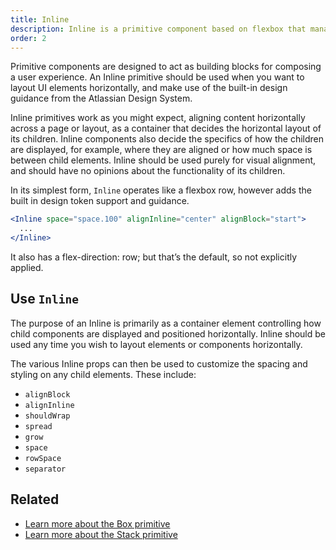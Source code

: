 ```yaml
---
title: Inline
description: Inline is a primitive component based on flexbox that manages the horizontal layout of direct children.
order: 2
---
```


Primitive components are designed to act as building blocks for composing a user experience. An Inline primitive should be used when you want to layout UI elements horizontally, and make use of the built-in design guidance from the Atlassian Design System. 

Inline primitives work as you might expect, aligning content horizontally across a page or layout, as a container that decides the horizontal layout of its children. Inline components also decide the specifics of how the children are displayed, for example, where they are aligned or how much space is between child elements. Inline should be used purely for visual alignment, and should have no opinions about the functionality of its children.  

In its simplest form, `Inline` operates like a flexbox row, however adds the built in design token support and guidance.

```jsx
<Inline space="space.100" alignInline="center" alignBlock="start">
  ...
</Inline>
```
It also has a flex-direction: row; but that’s the default, so not explicitly applied.

## Use `Inline`
The purpose of an Inline is primarily as a container element controlling how child components are displayed and positioned horizontally. Inline should be used any time you wish to layout elements or components horizontally. 

The various Inline props can then be used to customize the spacing and styling on any child elements. These include:

- `alignBlock`
- `alignInline`
- `shouldWrap`
- `spread`
- `grow`
- `space`
- `rowSpace`
- `separator`

## Related
- [Learn more about the Box primitive](/components/primitives/box/usage)
- [Learn more about the Stack primitive](/components/primitives/stack/usage)
